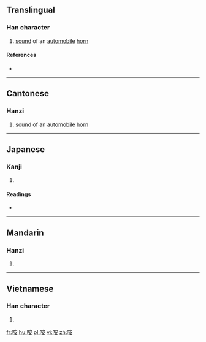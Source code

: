 ==Translingual==

===Han character===
{{Han char|rn=30|rad=口|as=06|sn=9|four=|canj=口十女 (RJV)|ids=⿰[[口]][[安]]}}

# {{context|Cantonese|lang=mul}} [[sound]] of an [[automobile]] [[horn]]

====References====
* {{Han ref|kx=0187.200|dkj=03564|dj=0406.200|hdz=10623.030|uh=54B9|ud=21689}}

----

==Cantonese==

===Hanzi===
{{yue-hanzi|jyut=[[hon1]]|y=hon1}}

# [[sound]] of an [[automobile]] [[horn]]

----

==Japanese==

===Kanji===
{{ja-kanji|grade=|rs=口06}}

# {{defn|lang=ja|sort=口06}}

====Readings====
* {{ja-readings|on=[[あつ]] (atsu), [[あち]] (achi), [[あん]] (an)|kun=[[どもる]] (domoru), [[ささやく]] (sasayaku), [[やむ]] (yamu)}}

----

==Mandarin==

===Hanzi===
{{cmn-hanzi|pin=[[è]] ([[e4]])|wg=o<sup>4</sup>}}

# {{defn|lang=cmn|sort=口06}}

----

==Vietnamese==

===Han character===
{{vi-hantu|[[ăn]]|rs=口06}}

# {{defn|lang=vi|sort=口06}}

[[fr:咹]]
[[hu:咹]]
[[pl:咹]]
[[vi:咹]]
[[zh:咹]]
